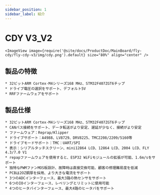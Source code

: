 ```yaml
---
sidebar_position: 1
sidebar_label: 紹介
---
```




# CDY V3_V2

    <ImageView image={require('@site/docs/ProductDoc/MainBoard/fly-cdy/fly-cdy-v3/img/cdy.png').default} size="80%" align="center" />

## 製品の特徴

    * 32ビットARM Cortex-M4シリーズ168 MHz、STM32F407ZGT6チップ
    * ドライブ電圧の選択をサポート、デフォルト5V
    * RRFファームウェアをサポート

## 製品仕様

    * 32ビットARM Cortex-M4シリーズ168 MHz、STM32F407ZGT6チップ
    * CANバス接続をサポート、データ転送がより安定、遅延が少なく、接続がより安定
    * ファームウェア：Reprap/Klipper
    * ドライブサポート：A4988、LV8729、DRV8225、TMC2208/2209/5160等
    * ドライブモードサポート：TMC：UART/SPI
    * 表示：シリアルタッチスクリーン、mini12864 LCD、12864 LCD、2004 LCD、FLY 4.3/7.0 V1
    * repapファームウェアを使用すると、ESP32 WiFiモジュールの拡張が可能、1.6m/sをサポート
    * 独特なPWMファンMOS板設計、故障時は直接交換可能、顧客の修理難易度を低減
    * PCBは2OZ銅厚を採用、より大きな電流をサポート
    * 3つのADCインターフェース、最大3路の熱センサをサポート
    * 6つのIOインターフェース、レベリングとリミットに使用可能
    * 4つのヒータバインターフェース、最大4路のヒータバをサポート

